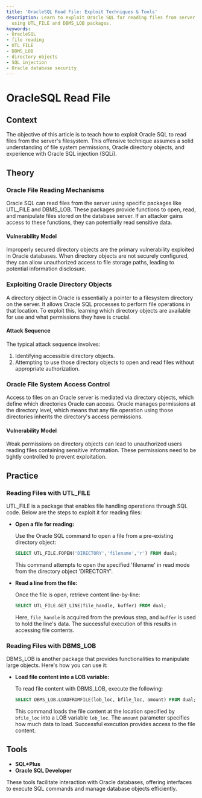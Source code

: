 ```yaml
---
title: 'OracleSQL Read File: Exploit Techniques & Tools'
description: Learn to exploit Oracle SQL for reading files from server's filesystem
  using UTL_FILE and DBMS_LOB packages.
keywords:
- OracleSQL
- file reading
- UTL_FILE
- DBMS_LOB
- directory objects
- SQL injection
- Oracle database security
---
```


# OracleSQL Read File

## Context

The objective of this article is to teach how to exploit Oracle SQL to read files from the server's filesystem. This offensive technique assumes a solid understanding of file system permissions, Oracle directory objects, and experience with Oracle SQL injection (SQLi).

## Theory

### Oracle File Reading Mechanisms

Oracle SQL can read files from the server using specific packages like UTL_FILE and DBMS_LOB. These packages provide functions to open, read, and manipulate files stored on the database server. If an attacker gains access to these functions, they can potentially read sensitive data.

#### Vulnerability Model

Improperly secured directory objects are the primary vulnerability exploited in Oracle databases. When directory objects are not securely configured, they can allow unauthorized access to file storage paths, leading to potential information disclosure.

### Exploiting Oracle Directory Objects

A directory object in Oracle is essentially a pointer to a filesystem directory on the server. It allows Oracle SQL processes to perform file operations in that location. To exploit this, learning which directory objects are available for use and what permissions they have is crucial. 

#### Attack Sequence

The typical attack sequence involves:

1. Identifying accessible directory objects.
2. Attempting to use those directory objects to open and read files without appropriate authorization.

### Oracle File System Access Control

Access to files on an Oracle server is mediated via directory objects, which define which directories Oracle can access. Oracle manages permissions at the directory level, which means that any file operation using those directories inherits the directory's access permissions.

#### Vulnerability Model

Weak permissions on directory objects can lead to unauthorized users reading files containing sensitive information. These permissions need to be tightly controlled to prevent exploitation.

## Practice

### Reading Files with UTL_FILE

UTL_FILE is a package that enables file handling operations through SQL code. Below are the steps to exploit it for reading files:

- **Open a file for reading:**

  Use the Oracle SQL command to open a file from a pre-existing directory object:

  ```sql
  SELECT UTL_FILE.FOPEN('DIRECTORY','filename','r') FROM dual;
  ```

  This command attempts to open the specified 'filename' in read mode from the directory object 'DIRECTORY'.

- **Read a line from the file:**

  Once the file is open, retrieve content line-by-line:

  ```sql
  SELECT UTL_FILE.GET_LINE(file_handle, buffer) FROM dual;
  ```

  Here, `file_handle` is acquired from the previous step, and `buffer` is used to hold the line's data. The successful execution of this results in accessing file contents.

### Reading Files with DBMS_LOB

DBMS_LOB is another package that provides functionalities to manipulate large objects. Here's how you can use it:

- **Load file content into a LOB variable:**

  To read file content with DBMS_LOB, execute the following:

  ```sql
  SELECT DBMS_LOB.LOADFROMFILE(lob_loc, bfile_loc, amount) FROM dual;
  ```

  This command loads the file content at the location specified by `bfile_loc` into a LOB variable `lob_loc`. The `amount` parameter specifies how much data to load. Successful execution provides access to the file content.

## Tools

- **SQL*Plus**
- **Oracle SQL Developer** 

These tools facilitate interaction with Oracle databases, offering interfaces to execute SQL commands and manage database objects efficiently.
